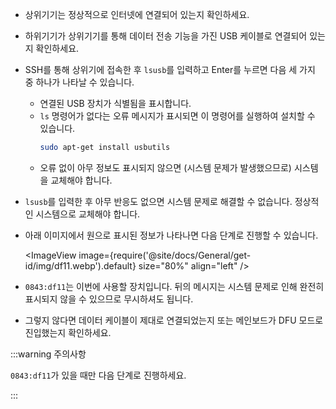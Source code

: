* 상위기기는 정상적으로 인터넷에 연결되어 있는지 확인하세요.
* 하위기기가 상위기기를 통해 데이터 전송 기능을 가진 USB 케이블로 연결되어 있는지 확인하세요.
* SSH를 통해 상위기에 접속한 후 `lsusb`를 입력하고 Enter를 누르면 다음 세 가지 중 하나가 나타날 수 있습니다.
    * 연결된 USB 장치가 식별됨을 표시합니다.
    * `ls` 명령어가 없다는 오류 메시지가 표시되면 이 명령어를 실행하여 설치할 수 있습니다.
        ```bash
        sudo apt-get install usbutils
        ```
    * 오류 없이 아무 정보도 표시되지 않으면 (시스템 문제가 발생했으므로) 시스템을 교체해야 합니다.
* `lsusb`를 입력한 후 아무 반응도 없으면 시스템 문제로 해결할 수 없습니다. 정상적인 시스템으로 교체해야 합니다.
* 아래 이미지에서 원으로 표시된 정보가 나타나면 다음 단계로 진행할 수 있습니다.

    <ImageView image={require('@site/docs/General/get-id/img/df11.webp').default} size="80%" align="left" /> 

* `0843:df11`는 이번에 사용할 장치입니다. 뒤의 메시지는 시스템 문제로 인해 완전히 표시되지 않을 수 있으므로 무시하셔도 됩니다.
* 그렇지 않다면 데이터 케이블이 제대로 연결되었는지 또는 메인보드가 DFU 모드로 진입했는지 확인하세요.

:::warning 주의사항

`0843:df11`가 있을 때만 다음 단계로 진행하세요.

:::

